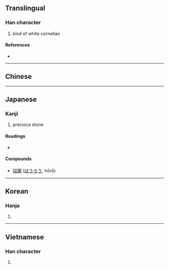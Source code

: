 {{character info/new}}
{{also|琅}}
==Translingual==

===Han character===
{{Han char|rn=96|rad=玉|as=10|sn=14|four=17127|canj=MGIIL|ids=⿰𤣩郎}}

# kind of white cornelian

====References====
* {{Han ref|kx=0739.150|dkj=21163|dj=1149.200|hdz=21124.020|uh=746F|ud=29807|bh=B7E3|bd=47075}}

----

==Chinese==
{{zh-see|琅|v}}

----

==Japanese==

===Kanji===
{{ja-kanji|grade=|rs=玉+10}}

# precious stone

====Readings====
* {{ja-readings|on=[[ろう]] (rō)}}

====Compounds====
* [[琺瑯]] ([[ほうろう]], hōrō)

----

==Korean==

===Hanja===
{{ko-hanja|hangeul=[[랑]]>[[낭]]|eumhun=|rv=rang>nang|mr=rang>nang|y=lang>nang}}

# {{defn|lang=ko|sort=玉10}}

----

==Vietnamese==

===Han character===
{{vi-hantu|[[lang]]|rs=玉10}}

# {{defn|lang=vi|sort=玉10}}